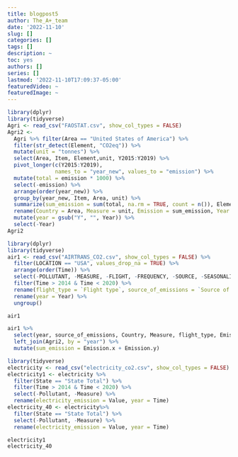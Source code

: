 ```yaml
---
title: blogpost5
author: The_A+_team
date: '2022-11-10'
slug: []
categories: []
tags: []
description: ~
toc: yes
authors: []
series: []
lastmod: '2022-11-10T17:09:37-05:00'
featuredVideo: ~
featuredImage: ~
---
```


```r
library(dplyr)
library(tidyverse)
Agri <- read_csv("FAOSTAT.csv", show_col_types = FALSE) 
Agri2 <- 
  Agri %>% filter(Area == "United States of America") %>%
  filter(str_detect(Element, "CO2eq")) %>%
  mutate(unit = "tonnes") %>%
  select(Area, Item, Element,unit, Y2015:Y2019) %>%
  pivot_longer(c(Y2015:Y2019),
               names_to = "year_new", values_to = "emission") %>%
  mutate(total = emission * 1000) %>%
  select(-emission) %>%
  arrange(order(year_new)) %>%
  group_by(year_new, Item, Area, unit) %>%
  summarize(sum_emission = sum(total, na.rm = TRUE, count = n()), Element) %>%
  rename(Country = Area, Measure = unit, Emission = sum_emission, Year = year_new,   source_of_emissions = Item) %>%
  mutate(year = gsub("Y", "", Year)) %>%
  select(-Year)
Agri2

```


```r
library(dplyr)
library(tidyverse)
air1 <- read_csv("AIRTRANS_CO2.csv", show_col_types = FALSE) %>% 
  filter(LOCATION == "USA", values_drop_na = TRUE) %>% 
  arrange(order(Time)) %>% 
  select(-POLLUTANT, -MEASURE, -FLIGHT, -FREQUENCY, -SOURCE, -SEASONALITY, -TIME, -`Flag Codes`, -Flags, -Pollutant, -LOCATION) %>% 
  filter(Time > 2014 & Time < 2020) %>% 
  rename(flight_type = `Flight type`, source_of_emissions = `Source of emissions`, Year = Time, Emission = Value) %>%
  rename(year = Year) %>%
  ungroup() 

air1

```

```r
air1 %>%
  select(year, source_of_emissions, Country, Measure, flight_type, Emission) %>%
  left_join(Agri2, by = "year") %>%
  mutate(sum_emission = Emission.x + Emission.y)
```

```r
library(tidyverse)
electricity <- read_csv("electricity_co2.csv", show_col_types = FALSE)
electricity1 <- electricity %>%
  filter(State == "State Total") %>%
  filter(Time > 2014 & Time < 2020) %>%
  select(-Pollutant, -Measure) %>% 
  rename(electricity_emission = Value, year = Time)
electricity_40 <- electricity%>%
  filter(State == "State Total") %>%
  select(-Pollutant, -Measure) %>% 
  rename(electricity_emission = Value, year = Time)

electricity1
electricity_40
```